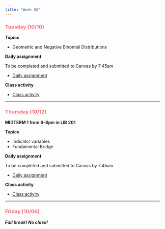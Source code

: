 ```yaml
---
title: "Week 05"
---
```


::: {style="color: #F66D7A"}
### Tuesday (10/10)
:::

**Topics**

-   Geometric and Negative Binomial Distributions

**Daily assignment**

To be completed and submitted to Canvas by 7:45am

-   [Daily assignment](daily/DA_12.pdf)

**Class activity**

-   [Class activity](class/CA_12.pdf)

------------------------------------------------------------------------

::: {style="color: #F66D7A"}
### Thursday (10/12)
:::

**MIDTERM 1 from 6-8pm in LIB 201**

**Topics**

-   Indicator variables
-   Fundamental Bridge

**Daily assignment**

To be completed and submitted to Canvas by 7:45am

-   [Daily assignment](daily/DA_13.pdf)

**Class activity**

-   [Class activity](class/CA_13.pdf)

------------------------------------------------------------------------

::: {style="color: #F66D7A"}
### Friday (10/06)
:::

***Fall break! No class!***
